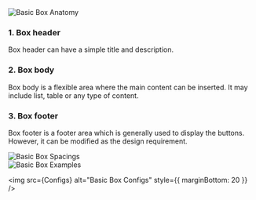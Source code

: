 

<Section title="Anatomy" style={{ paddingTop: 20 }}>
  <img src={Anatomy} alt="Basic Box Anatomy" style={{ marginBottom: 20 }} />

  <h3>1. Box header</h3>
  <p>Box header can have a simple title and description.</p>

  <h3>2. Box body</h3>
  <p>Box body is a flexible area where the main content can be inserted. It may include list, table or any type of content.</p>

  <h3>3. Box footer</h3>

  <p>
    Box footer is a footer area which is generally used to display the buttons. However, it can be modified as the design requirement.
  </p>
</Section>

<Section title="Spacings" style={{ paddingTop: 20 }}>
  <img src={Spacings} alt="Basic Box Spacings" style={{ marginBottom: 20 }} />
</Section>

<Section title="Examples" style={{ paddingTop: 20 }}>
  <img src={Examples} alt="Basic Box Examples" style={{ marginBottom: 20 }} />

  <img src={Configs} alt="Basic Box Configs" style={{ marginBottom: 20 }} />
</Section>
